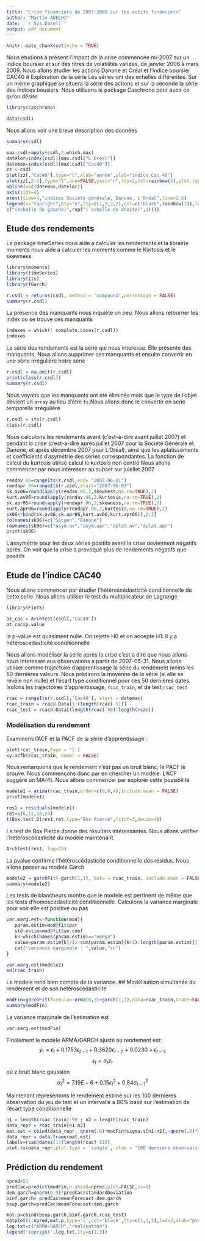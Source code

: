 ```yaml
---
title: "Crise financière de 2007-2008 sur les actifs financiers"
author: "Martin ADECHI"
date: '`r Sys.Date()`'
output: pdf_document
---
```


```r
knitr::opts_chunk$set(echo = TRUE)
```

Nous étudions à présent l’impact de la crise commencée mi-2007 sur un indice
boursier et sur des titres de volatilités variées, de janvier 2006 à mars 2009.
Nous allons étudier les actions Danone et Oréal et l'indice boursier CAC40
# Exploration de la série
Les séries ont des echelles différentes. Sur un même graphique se situera la série des actions et sur la seconde la série des indices bousiers. Nous utilisons le package Caschrono pour avoir ce qu'on désire
```r
library(caschrono)
```
```r
data(csdl)
```
Nous allons voir une breve description des données
```r
summary(csdl)
```

```r
max.csdl=apply(csdl,2,which.max)
datelor=index(csdl)[max.csdl["L_Oreal"]]
datemax=index(csdl)[max.csdl["Cac40"]]
zz <-csdl
plot(zz[,"Cac40"],type="l",xlab="année",ylab="indice Cac 40")
plot(zz[,2:4],type="l",ann=FALSE,yaxt="n",lty=2,col=rainbow(3),plot.type="single")
abline(v=c(datemax,datelor))
axis(side=4)
mtext(side=4,"indices Société générale, Danone, L'Oréal",line=2.5)
legend(x="topright",bty="n",lty=c(1,2,2,2),col=c("black",rainbow(3)),legend=paste(colnames(zz),
c("(échelle de gauche)",rep("(´echelle de droite)",3))))
```
## Etude des rendements
Le package timeSeries nous aide a calculer les rendements et la librairie moments nous aide a calculer les moments comme le Kurtosis et le skewness
```r
library(moments)
library(timeSeries)
library(its)
library(fGarch)
```
```r
r.csdl = returns(csdl, method = 'compound',percentage = FALSE)
summary(r.csdl)
```
La présence des manquants nous inquiète un peu. Nous allons retourner les index où se trouve ces manquants
```r
indexes = which(! complete.cases(r.csdl))
indexes
```
La série des rendements est la série qui nous interesse. Elle présente des manquants. Nous allons supprimer ces manquants et ensuite convertir en une série irrégulière notre série

```r
r.csdl = na.omit(r.csdl)
print(class(r.csdl))
summary(r.csdl)
```
Nous voyons que les manquants ont été éliminés mais que le type de l'objet devient un `array` au lieu d'être `ts`.Nous allons donc le convertir en serie temporelle irrégulière
```r
r.csdl = its(r.csdl)
class(r.csdl)
```

Nous calculons les rendements avant (c’est-à-dire avant juillet 2007) et pendant la crise (c’est-à-dire après juillet 2007 pour la Société Générale et Danone, et
après décembre 2007 pour L’Oréal), ainsi que les aplatissements et coefficients
d’asymétrie des séries correspondantes.
La fonction de calcul du kurtosis utilisé calcul le kurtosis non centré
Nous allons commencer par nous interesser au subset sur juiellet 2007

```r
rendav.06=rangeIts(r.csdl,end= "2007-06-01")
rendapr.06=rangeIts(r.csdl,start="2007-06-02")
sk.av06=round(apply(rendav.06,2,skewness,na.rm=TRUE),2)
kurt.av06=round(apply(rendav.06,2,kurtosis,na.rm=TRUE),2)
sk.apr06=round(apply(rendapr.06,2,skewness,na.rm=TRUE),2)
kurt.apr06=round(apply(rendapr.06,2,kurtosis,na.rm=TRUE),2)
sk06=rbind(sk.av06,sk.apr06,kurt.av06,kurt.apr06)[,2:3]
colnames(sk06)=c("Socgen","Danone")
rownames(sk06)=c("asym.av","asym.apr","aplat.av","aplat.apr")
print(sk06)
```
L'assymétrie pour les deux séries positifs avant la crise deviennent négatifs après. On voit que la crise a provoqué plus de rendements négatifs que positifs

## Etude de l'indice CAC40
Nous allons commencer par étudier l'hétéroscédasticité conditionnelle de cette serie. Nous allons utiliser le test du multiplicateur de Lagrange 
```r
library(FinTS)
```
```r
at_cac = ArchTest(csdl[,'Cac40'])
at_cac$p.value
```
la p-value est quasiment nulle. On rejette H0 et on accepte H1: Il y a hétéroscédasticité conditionnelle

Nous allons modéliser la série après la crise c'est a dire que nous allons nous interesser aux observations a partir de 2007-05-31. Nous allons utiliser comme trajectoire d'apprentissage la série du rendement moins les 50 dernières valeurs. Nous prédirons la moyenne de la série (si elle se révèle non nulle) et l’écart type conditionnel pour ces 50 dernières dates. Isolons les trajectoires d’apprentissage, `rcac_train`, et de test,`rcac_test`
```r
rcac = rangeIts(r.csdl[,'Cac40'], start = datemax) 
rcac_train = rcac@.Data[1:(length(rcac)-51)]
rcac_test = rcac@.Data[(length(rcac)-50):length(rcac)]
```
### Modélisation du rendement
Examinons l’ACF et la PACF de la série d’apprentissage :
```r
plot(rcac_train,type = 'l')
xy.acfb(rcac_train, numer = FALSE)
```
Nous remarquons que le rendement n’est pas un bruit blanc; le PACF le prouve. Nous commençons donc par en chercher un modèle. L’ACF suggère un MA(4). Nous allons commencer par explorer cette possibilité

```r
modele1 = arima(rcac_train,order=c(0,0,4),include.mean = FALSE)
print(modele1)
```
```r
res1 = residuals(modele1)
ret=c(6,12,18,24)
t(Box.test.2(res1,ret,type="Box-Pierce",fitdf=3,decim=4))
```
Le test de Box Pierce donne des résultats intéressantes. Nous allons vérifier l'hétéroscédasticité du modèle maintenant.

```r
ArchTest(res1, lag=20)
```
La pvalue confirme l'hétéroscédasticité conditionnelle des résidus. Nous allons passer au modele Garch
```r
modele2 = garchFit(~garch(1,1), data = rcac_train, include.mean = FALSE,trace = FALSE)
summary(modele2)
```
Les tests de blancheurs montre que le modele est pertinent de même que les tests d'homoscédasticité conditionnelle.
Calculons la variance marginale pour voir elle est positive ou pas
```r
var.marg.est<-function(mod){
   param.estim=mod@fit$par
   std.estim=mod@fit$se.coef
   k<-which(names(param.estim)=="omega")
   value=param.estim[k]/(1-sum(param.estim[(k+1):length(param.estim)]))
   cat("variance marginale : ",value,"\n")
}

var.marg.est(modele2)
sd(rcac_train)
```
Le modele rend bien compte de la variance.
## Modélisation simultanée du rendement et de son hétéroscédasticité
```r
modFin=garchFit(formula=~arma(0,3)+garch(1,1),data=rcac_train,trace=FALSE,include.mean=FALSE)
summary(modFin)
```
La variance marginale de l'estimation est 
```r
var.marg.est(modFin)
```
Finalement le modèle ARMA/GARCH ajusté au rendement est:
$$y_t = \epsilon_t + 0.1753\epsilon_{t-1}+ 0.3620\epsilon_{t-2}+0.0230 +\epsilon_{t-3}$$
$$ \epsilon_t = \sigma_t z_t$$ où z bruit blanc gaussien
$$\sigma_t^2 = 7.19E-6 + 0.15 \epsilon_t^2 + 0.84 \sigma_{t-1}^2$$

Maintenant répresentons le rendement estimé sur les 100 dernieres observation du jeu de test et un intervalle a 80% basé sur l'estimation de l'écart type conditionnelle

```r
n1 = length(rcac_train)-99 ; n2 = length(rcac_train)
data_repr = rcac_train[n1:n2]
mat.est = cbind(data_repr, qnorm(.9)*modFin@sigma.t[n1:n2],-qnorm(.9)*modFin@sigma.t[n1:n2]) 
data_repr = data.frame(mat.est)
labels=rcac@dates[1:(length(rcac)-51)]
plot.ts(data_repr,plot.type = 'single', xlab = "100 derniers observations",ylab = 'Rendement')
```
## Prédiction du rendement
```r
npred=51
predCac=predict(modFin,n.ahead=npred,plot=FALSE,nx=0)
dem.garch=qnorm(0.9)*predCac$standardDeviation
binf.garch= predCac$meanForecast-dem.garch
bsup.garch=predCac$meanForecast+dem.garch
```
```r
mat.p=cbind(bsup.garch,binf.garch,rcac_test)
matplot(1:npred,mat.p,type='l',col='black',lty=c(1,1,3),lwd=2,xlab="prevision a l'horizon 50",ylab="rendement")
leg.txt=c("ARMA-GARCH","realisation")
legend('topright',leg.txt,lty=c(1,3))
```

